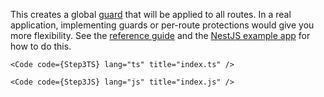 
This creates a global [guard](https://docs.nestjs.com/guards) that will be
applied to all routes. In a real application, implementing guards or per-route
protections would give you more flexibility. See the
[reference guide](/sensitive-info/reference) and the
[NestJS example app](https://github.com/arcjet/example-nestjs) for how to do
this.

<SelectableContent client:load syncKey="language" frameworkSwitcher>
  <div slot="TS" slotIdx="1">

    <Code code={Step3TS} lang="ts" title="index.ts" />

  </div>
  <div slot="JS" slotIdx="2">

    <Code code={Step3JS} lang="js" title="index.js" />

  </div>
</SelectableContent>
